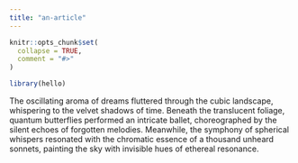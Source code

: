 ```yaml
---
title: "an-article"
---
```


```r
knitr::opts_chunk$set(
  collapse = TRUE,
  comment = "#>"
)
```

```r
library(hello)
```

The oscillating aroma of dreams fluttered through the cubic landscape, whispering to the velvet shadows of time. Beneath the translucent foliage, quantum butterflies performed an intricate ballet, choreographed by the silent echoes of forgotten melodies. Meanwhile, the symphony of spherical whispers resonated with the chromatic essence of a thousand unheard sonnets, painting the sky with invisible hues of ethereal resonance.
